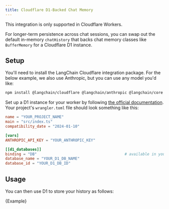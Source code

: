 ```yaml
---
title: Cloudflare D1-Backed Chat Memory
---
```


<Info>
This integration is only supported in Cloudflare Workers.
</Info>

For longer-term persistence across chat sessions, you can swap out the default in-memory `chatHistory` that backs chat memory classes like `BufferMemory` for a Cloudflare D1 instance.

## Setup

You'll need to install the LangChain Cloudflare integration package.
For the below example, we also use Anthropic, but you can use any model you'd like:


<IntegrationInstallTooltip/>

```bash npm2yarn
npm install @langchain/cloudflare @langchain/anthropic @langchain/core
```
Set up a D1 instance for your worker by following [the official documentation](https://developers.cloudflare.com/d1/). Your project's `wrangler.toml` file should
look something like this:

```toml
name = "YOUR_PROJECT_NAME"
main = "src/index.ts"
compatibility_date = "2024-01-10"

[vars]
ANTHROPIC_API_KEY = "YOUR_ANTHROPIC_KEY"

[[d1_databases]]
binding = "DB"                                       # available in your Worker as env.DB
database_name = "YOUR_D1_DB_NAME"
database_id = "YOUR_D1_DB_ID"
```

## Usage

You can then use D1 to store your history as follows:


<CodeBlock language="typescript">{Example}</CodeBlock>
